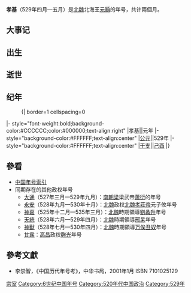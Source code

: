 {{Eranamebox|年号=孝基
|起讫时间= 529年四月—五月
|政权= [[北魏|北魏]]
|帝王= 元顥
|历时= 兩個月
|timeline= <timeline>
ImageSize  = width:200 height:50
PlotArea   = width:180 height:30 left:10 bottom:20
TimeAxis   = orientation:horizontal
DateFormat = yyyy
Period     = from:386 till:581
AlignBars  = early
ScaleMajor = increment:30 start:439
Colors =
  id:canvas value:rgb(1,1,0.85)
BackgroundColors = canvas:canvas
PlotData =
  width:15 color:black
  bar:era from:start till:end
  bar:era from:439 till:581 color:red
  bar:era from:386 till:534 color:black
  bar:era from:529 till:529 color:green
  bar:era from:529 till:529 color:blue
</timeline>
|说明= <span style="color: blue">孝基</span>在<span style="color: red">北朝</span>、'''北魏'''和<span style="color: green">元顥</span>时期的位置。 
}}

'''孝基'''（529年四月—五月）是[[北魏|北魏]]北海王[[元顥|元顥]]的年号，共计兩個月。

==大事记==

==出生==

==逝世==

==纪年==

:{| border=1 cellspacing=0
|- style="font-weight:bold;background-color:#CCCCCC;color:#000000;text-align:right"
|孝基||元年
|- style="background-color:#FFFFFF;text-align:center"
|[[公元纪年|公元]]||529年
|- style="background-color:#FFFFFF;text-align:center"
|[[干支纪年|干支]]||[[己酉|己酉]]
|}

==參看==
*[[中国年号索引|中国年号索引]]
*同期存在的其他政权年号
**[[大通_(萧衍)|大通]]（527年三月—529年九月）：[[南朝梁|南朝梁]]梁武帝[[萧衍|萧衍]]的年号
**[[永安_(北魏孝莊帝)|永安]]（528年九月—530年十月）：[[北魏|北魏]]政权[[北魏孝莊帝|北魏孝莊帝]]元子攸年号
**[[神嘉|神嘉]]（525年十二月—535年三月）：[[北魏|北魏]]時期領導[[劉蠡升|劉蠡升]]年号
**[[天统_(邢杲)|天統]]（528年六月—529年四月）：[[北魏|北魏]]時期領導[[邢杲|邢杲]]年号
**[[神獸|神獸]]（528年七月—530年四月）：[[北魏|北魏]]時期領導[[万俟丑奴|万俟丑奴]]年号
**[[甘露_(麴光)|甘露]]：[[高昌|高昌]]政权[[麴光|麴光]]年号

==參考文獻==
*李崇智，《中国历代年号考》，中华书局，2001年1月 ISBN 7101025129

{{年号|無|[[中国年号索引|北魏年号]]|[[建武_(元顥)|建武]]}}
{{南北朝年號}}

[[Category:北魏年号|宗室]]
[[Category:6世纪中国年号|Category:6世纪中国年号]]
[[Category:520年代中国政治|Category:520年代中国政治]]
[[Category:529年|Category:529年]]